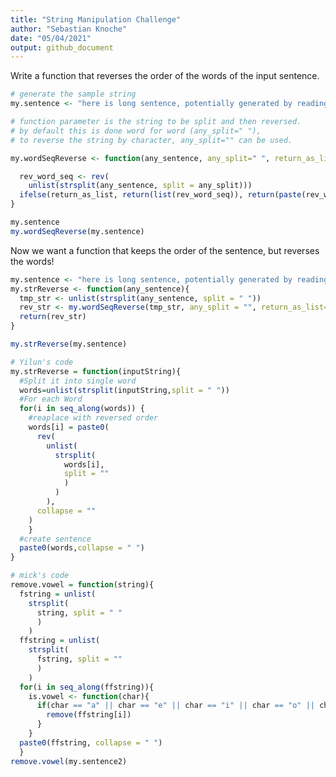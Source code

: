 ```yaml
---
title: "String Manipulation Challenge"
author: "Sebastian Knoche"
date: "05/04/2021"
output: github_document
---
```


Write a function that reverses the order of the words of the input sentence.
```r
# generate the sample string
my.sentence <- "here is long sentence, potentially generated by reading from some text-file"

# function parameter is the string to be split and then reversed.
# by default this is done word for word (any_split=" "),
# to reverse the string by character, any_split="" can be used.

my.wordSeqReverse <- function(any_sentence, any_split=" ", return_as_list=FALSE){

  rev_word_seq <- rev(
    unlist(strsplit(any_sentence, split = any_split)))
  ifelse(return_as_list, return(list(rev_word_seq)), return(paste(rev_word_seq, sep = " ")))
}
```

```r
my.sentence
my.wordSeqReverse(my.sentence)
```

Now we want a function that keeps the order of the sentence, but
reverses the words!
```r
my.sentence <- "here is long sentence, potentially generated by reading from some text-file"
my.strReverse <- function(any_sentence){
  tmp_str <- unlist(strsplit(any_sentence, split = " "))
  rev_str <- my.wordSeqReverse(tmp_str, any_split = "", return_as_list=TRUE)
  return(rev_str)
}
```

```r
my.strReverse(my.sentence)
```


```r
# Yilun's code
my.strReverse = function(inputString){
  #Split it into single word
  words=unlist(strsplit(inputString,split = " "))
  #For each Word
  for(i in seq_along(words)) {
    #reaplace with reversed order
    words[i] = paste0(
      rev(
        unlist(
          strsplit(
            words[i],
            split = ""
            )
          )
        ),
      collapse = ""
    )
    }
  #create sentence
  paste0(words,collapse = " ")
}
```
```r
# mick's code
remove.vowel = function(string){
  fstring = unlist(
    strsplit(
      string, split = " "
      )
    )
  ffstring = unlist(
    strsplit(
      fstring, split = ""
      )
    )
  for(i in seq_along(ffstring)){
    is.vowel <- function(char){
      if(char == "a" || char == "e" || char == "i" || char == "o" || char == "u")
        remove(ffstring[i])
      }
    }
  paste0(ffstring, collapse = " ")
  }
remove.vowel(my.sentence2) 
```